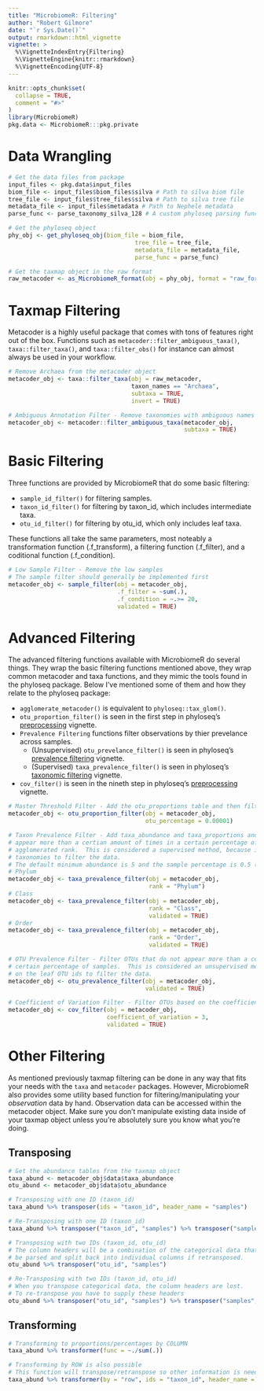 ```yaml
---
title: "MicrobiomeR: Filtering"
author: "Robert Gilmore"
date: "`r Sys.Date()`"
output: rmarkdown::html_vignette
vignette: >
  %\VignetteIndexEntry{Filtering}
  %\VignetteEngine{knitr::rmarkdown}
  %\VignetteEncoding{UTF-8}
---
```


```r
knitr::opts_chunk$set(
  collapse = TRUE,
  comment = "#>"
)
library(MicrobiomeR)
pkg.data <- MicrobiomeR:::pkg.private
```

# Data Wrangling

```r
# Get the data files from package
input_files <- pkg.data$input_files
biom_file <- input_files$biom_files$silva # Path to silva biom file
tree_file <- input_files$tree_files$silva # Path to silva tree file
metadata_file <- input_files$metadata # Path to Nephele metadata
parse_func <- parse_taxonomy_silva_128 # A custom phyloseq parsing function for silva annotations

# Get the phyloseq object
phy_obj <- get_phyloseq_obj(biom_file = biom_file, 
                                    tree_file = tree_file, 
                                    metadata_file = metadata_file,
                                    parse_func = parse_func)

# Get the taxmap object in the raw format
raw_metacoder <- as_MicrobiomeR_format(obj = phy_obj, format = "raw_format")
```

# Taxmap Filtering

Metacoder is a highly useful package that comes with tons of features right out of the box.  Functions
such as `metacoder::filter_ambiguous_taxa()`, `taxa::filter_taxa()`, and `taxa::filter_obs()` for instance
can almost always be used in your workflow.  

```r
# Remove Archaea from the metacoder object
metacoder_obj <- taxa::filter_taxa(obj = raw_metacoder,
                                   taxon_names == "Archaea",
                                   subtaxa = TRUE,
                                   invert = TRUE)

# Ambiguous Annotation Filter - Remove taxonomies with ambiguous names
metacoder_obj <- metacoder::filter_ambiguous_taxa(metacoder_obj, 
                                                  subtaxa = TRUE)
```

# Basic Filtering

Three functions are provided by MicrobiomeR that do some basic filtering:

* `sample_id_filter()` for filtering samples.
* `taxon_id_filter()` for filtering by taxon_id, which includes intermediate taxa.
* `otu_id_filter()` for filtering by otu_id, which only includes leaf taxa.

These functions all take the same parameters, most noteably a transformation function (.f_transform),
a filtering function (.f_filter), and a coditional function (.f_condition).

```r
# Low Sample Filter - Remove the low samples
# The sample filter should generally be implemented first
metacoder_obj <- sample_filter(obj = metacoder_obj,
                               .f_filter = ~sum(.),
                               .f_condition = ~.>= 20, 
                               validated = TRUE)
```

# Advanced Filtering

The advanced filtering functions available with MicrobiomeR do several things.  They wrap the basic 
filtering functions mentioned above, they wrap common metacoder and taxa functions, and they mimic 
the tools found in the phyloseq package.  Below I've mentioned some of them and how they relate to 
the phyloseq package:

* `agglomerate_metacoder()` is equivalent to `phyloseq::tax_glom()`.
* `otu_proportion_filter()` is seen in the first step in phyloseq's [preprocessing](http://joey711.github.io/phyloseq/preprocess.html#preprocessing) vignette.
* `Prevalence Filtering`  functions filter observations by thier prevelance across samples.
    * (Unsupervised) `otu_prevelance_filter()` is seen in phyloseq's [prevalence
    filtering](http://web.stanford.edu/class/bios221/MicrobiomeWorkflowII.html#prevalence_filtering) vignette.
    * (Supervised) `taxa_prevalence_filter()` is seen in phyloseq's [taxonomic filtering](http://web.stanford.edu/class/bios221/MicrobiomeWorkflowII.html#taxonomic_filtering) vignette.
* `cov_filter()` is seen in the nineth step in phyloseq's [preprocessing](http://joey711.github.io/phyloseq/preprocess.html#preprocessing) vignette.

```r
# Master Threshold Filter - Add the otu_proportions table and then filter OTUs based on min %
metacoder_obj <- otu_proportion_filter(obj = metacoder_obj,
                                       otu_percentage = 0.00001)

# Taxon Prevalence Filter - Add taxa_abundance and taxa_proportions and then filter OTUs that do not
# appear more than a certian amount of times in a certain percentage of samples at the specified
# agglomerated rank.  This is considered a supervised method, because it relies on intermediate
# taxonomies to filter the data.
# The default minimum abundance is 5 and the sample percentage is 0.5 (5%).
# Phylum
metacoder_obj <- taxa_prevalence_filter(obj = metacoder_obj,
                                        rank = "Phylum")
# Class
metacoder_obj <- taxa_prevalence_filter(obj = metacoder_obj,
                                        rank = "Class", 
                                        validated = TRUE)
# Order
metacoder_obj <- taxa_prevalence_filter(obj = metacoder_obj,
                                        rank = "Order", 
                                        validated = TRUE)

# OTU Prevalence Filter - Filter OTUs that do not appear more than a certian amount of times in a
# certain percentage of samples.  This is considered an unsupervised method, because it relies only
# on the leaf OTU ids to filter the data.
metacoder_obj <- otu_prevalence_filter(obj = metacoder_obj, 
                                       validated = TRUE)

# Coefficient of Variation Filter - Filter OTUs based on the coefficient of variation
metacoder_obj <- cov_filter(obj = metacoder_obj,
                            coefficient_of_variation = 3, 
                            validated = TRUE)
```

# Other Filtering

As mentioned previously taxmap filtering can be done in any way that fits your needs with the `taxa`
and `metacoder` packages.  However, MicrobiomeR also provides some utility based function for 
filtering/manipulating your _observation_ data by hand.  Observation data can be accessed within
the metacoder object.  Make sure you don't manipulate existing data inside of your taxmap object
unless you're absolutely sure you know what you're doing.

## Transposing

```r
# Get the abundance tables from the taxmap object
taxa_abund <- metacoder_obj$data$taxa_abundance
otu_abund <- metacoder_obj$data$otu_abundance

# Transposing with one ID (taxon_id)
taxa_abund %>% transposer(ids = "taxon_id", header_name = "samples")

# Re-Transposing with one ID (taxon_id)
taxa_abund %>% transposer("taxon_id", "samples") %>% transposer("samples", "taxon_id")

# Transposing with two IDs (taxon_id, otu_id)
# The column headers will be a combination of the categorical data that will
# be parsed and split back into individual columns if retransposed.
otu_abund %>% transposer("otu_id", "samples")

# Re-Transposing with two IDs (taxon_id, otu_id)
# When you transpose categorical data, the column headers are lost.
# To re-transpose you have to supply these headers
otu_abund %>% transposer("otu_id", "samples") %>% transposer("samples", "otu_id", separated_categories = c("taxon_id", "otu_id"))
```

## Transforming

```r
# Transforming to proportions/percentages by COLUMN
taxa_abund %>% transformer(func = ~./sum(.))

# Transforming by ROW is also possible
# This function will transpose/retranspose so other information is needed
taxa_abund %>% transformer(by = "row", ids = "taxon_id", header_name = "samples", separated_categories = c("taxon_id"))
```


